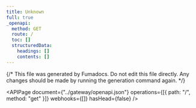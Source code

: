 ```yaml
---
title: Unknown
full: true
_openapi:
  method: GET
  route: /
  toc: []
  structuredData:
    headings: []
    contents: []
---
```


{/* This file was generated by Fumadocs. Do not edit this file directly. Any changes should be made by running the generation command again. */}

<APIPage
	document={"../gateway/openapi.json"}
	operations={[{ path: "/", method: "get" }]}
	webhooks={[]}
	hasHead={false}
/>
